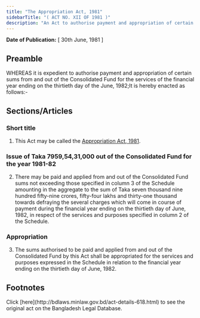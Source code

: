 ```yaml
---
title: "The Appropriation Act, 1981"
sidebarTitle: "( ACT NO. XII OF 1981 )"
description: "An Act to authorise payment and appropriation of certain sums from and out of the Consolidated Fund for the services of the financial year ending on the thirtieth day of June, 1982."
---
```


**Date of Publication:** [ 30th June, 1981 ]

## Preamble

WHEREAS it is expedient to authorise payment and appropriation of certain sums from and out of the Consolidated Fund for the services of the financial year ending on the thirtieth day of the June, 1982;It is hereby enacted as follows:-

## Sections/Articles

### Short title

1. This Act may be called the [Appropriation Act, 1981](/laws/act-618 "Appropriation Act, 1981").

### Issue of Taka 7959,54,31,000 out of the Consolidated Fund for the year 1981-82

2. There may be paid and applied from and out of the Consolidated Fund sums not exceeding those specified in column 3 of the Schedule amounting in the aggregate to the sum of Taka seven thousand nine hundred fifty-nine crores, fifty-four lakhs and thirty-one thousand towards defraying the several charges which will come in course of payment during the financial year ending on the thirtieth day of June, 1982, in respect of the services and purposes specified in column 2 of the Schedule.

### Appropriation

3. The sums authorised to be paid and applied from and out of the Consolidated Fund by this Act shall be appropriated for the services and purposes expressed in the Schedule in relation to the financial year ending on the thirtieth day of June, 1982.

## Footnotes

<Note>
  Click [here](http://bdlaws.minlaw.gov.bd/act-details-618.html) to see the original act on the Bangladesh Legal Database.
</Note>
